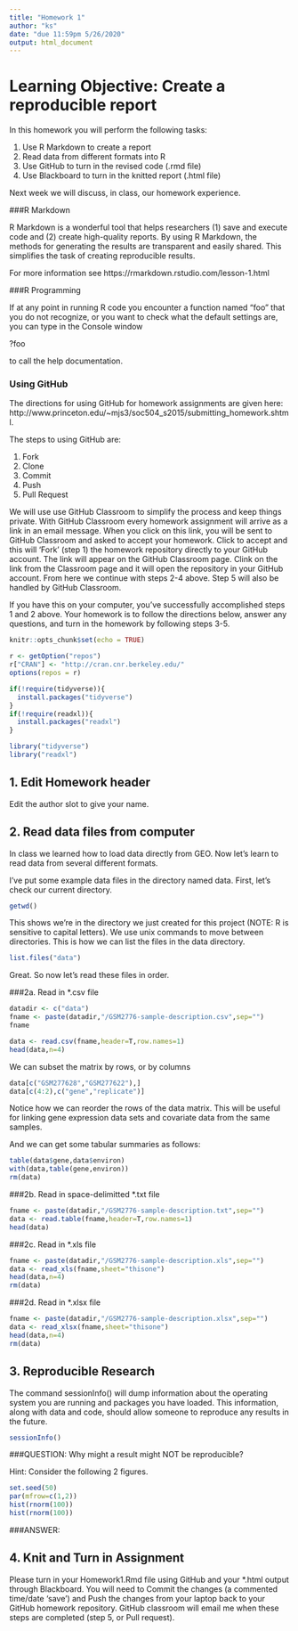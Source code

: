 ```yaml
---
title: "Homework 1"
author: "ks"
date: "due 11:59pm 5/26/2020"
output: html_document
---
```


# Learning Objective: Create a reproducible report

In this homework you will perform the following tasks: 

1. Use R Markdown to create a report
2. Read data from different formats into R
3. Use GitHub to turn in the revised code (.rmd file)
4. Use Blackboard to turn in the knitted report (.html file) 

Next week we will discuss, in class, our homework experience. 

###R Markdown 

R Markdown is a wonderful tool that helps researchers (1) save and execute code and (2) create high-quality reports. By using R Markdown, the methods for generating the results are transparent and easily shared. This simplifies the task of creating reproducible results.

For more information see
https://rmarkdown.rstudio.com/lesson-1.html

###R Programming

If at any point in running R code you encounter a function named "foo" that you do not recognize, or you want to check what the default settings are, you can type in the Console window

?foo

to call the help documentation.

### Using GitHub

The directions for using GitHub for homework assignments are given here:
http://www.princeton.edu/~mjs3/soc504_s2015/submitting_homework.shtml.

The steps to using GitHub are:

1. Fork  
2. Clone
3. Commit
4. Push
5. Pull Request 

We will use use GitHub Classroom to simplify the process and keep things private. With GitHub Classroom every homework assignment will arrive as a link in an email message. When you click on this link, you will be sent to GitHub Classroom and asked to accept your homework. Click to accept and this will 'Fork' (step 1) the homework repository directly to your GitHub account. The link will appear on the GitHub Classroom page. Clink on the link from the Classroom page and it will open the repository in your GitHub account. From here we continue with steps 2-4 above. Step 5 will also be handled by GitHub Classroom.

If you have this on your computer, you've successfully accomplished steps 1 and 2 above. Your homework is to follow the directions below, answer any questions, and turn in the homework by following steps 3-5. 

```r

knitr::opts_chunk$set(echo = TRUE)

r <- getOption("repos")
r["CRAN"] <- "http://cran.cnr.berkeley.edu/"
options(repos = r)

if(!require(tidyverse)){
  install.packages("tidyverse")
}
if(!require(readxl)){
  install.packages("readxl")
}

library("tidyverse")
library("readxl")
```

## 1. Edit Homework header

Edit the author slot to give your name.

## 2. Read data files from computer

In class we learned how to load data directly from GEO. Now let's learn to read data from several different formats.

I've put some example data files in the directory named data. First, let's check our current directory.
```r
getwd()
```

This shows we're in the directory we just created for this project (NOTE: R is sensitive to capital letters). We use unix commands to move between directories. This is how we can list the files in the data directory.

```r
list.files("data")
```

Great. So now let's read these files in order.

###2a. Read in *.csv file

```r
datadir <- c("data")
fname <- paste(datadir,"/GSM2776-sample-description.csv",sep="")
fname
```

```r
data <- read.csv(fname,header=T,row.names=1)
head(data,n=4)
```

We can subset the matrix by rows, or by columns
```r
data[c("GSM277628","GSM277622"),]
data[c(4:2),c("gene","replicate")]
```

Notice how we can reorder the rows of the data matrix. This will be useful for linking gene expression data sets and covariate data from the same samples.

And we can get some tabular summaries as follows:
```r
table(data$gene,data$environ)
with(data,table(gene,environ))
rm(data)
```

###2b.  Read in space-delimitted *.txt  file

```r
fname <- paste(datadir,"/GSM2776-sample-description.txt",sep="")
data <- read.table(fname,header=T,row.names=1)
head(data)
```

###2c.  Read in *.xls  file

```r
fname <- paste(datadir,"/GSM2776-sample-description.xls",sep="")
data <- read_xls(fname,sheet="thisone")
head(data,n=4)
rm(data)
```

###2d.  Read in *.xlsx  file

```r
fname <- paste(datadir,"/GSM2776-sample-description.xlsx",sep="")
data <- read_xlsx(fname,sheet="thisone")
head(data,n=4)
rm(data)
```

## 3. Reproducible Research

The command sessionInfo() will dump information about the operating system you are running and packages you have loaded. This information, along with data and code, should allow someone to reproduce any results in the future. 
```r
sessionInfo()
```

###QUESTION: Why might a result might NOT be reproducible? 

Hint: Consider the following 2 figures.
```r
set.seed(50)
par(mfrow=c(1,2))
hist(rnorm(100))
hist(rnorm(100))
```

###ANSWER:

## 4. Knit and Turn in Assignment

Please turn in your Homework1.Rmd file using GitHub and your *.html output through Blackboard. You will need to Commit the changes (a commented time/date 'save') and Push the changes from your laptop back to your GitHub homework repository. GitHub classroom will email me when these steps are completed (step 5, or Pull request).



